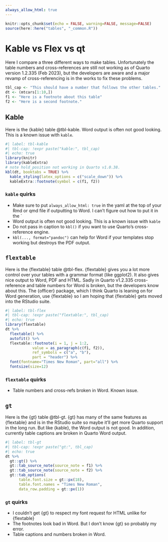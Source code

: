 ```yaml
---
always_allow_html: true
---
```


```r
knitr::opts_chunk$set(echo = FALSE, warning=FALSE, message=FALSE)
source(here::here("tables", "_common.R"))
```

# Kable vs Flex vs qt {#sec-kableflexgt}

Here I compare a three different ways to make tables. Unfortunately the table numbers and cross-references are still not working as of Quarto version 1.2.335 (Feb 2023), but the developers are aware and a major revamp of cross-referencing is in the works to fix these problems.

```r
tbl_cap <- "This should have a number that follows the other tables."
dt <- (mtcars[1:10,])
f1 <- "Here is a footnote about this table"
f2 <- "Here is a second footnote."
```

## Kable

Here is the {kable} table @tbl-kable. Word output is often not good looking. This is a known issue with `kable`.

```r
#| label: tbl-kable
#| tbl-cap: !expr paste("kable:", tbl_cap)
#| echo: true
library(knitr)
library(kableExtra)
# note hold_position not working in Quarto v1.0.38.
kbl(dt, booktabs = TRUE) %>%
  kable_styling(latex_options = c("scale_down")) %>%
  kableExtra::footnote(symbol = c(f1, f2))
```

### `kable` quirks

-   Make sure to put `always_allow_html: true` in the yaml at the top of your Rmd or qmd file if outputting to Word. I can't figure out how to put it in the \`
-   Word output is often not good looking. This is a known issue with `kable`
-   Do not pass in caption to `kbl()` if you want to use Quarto's cross-reference engine.
-   `kbl(..., format="pandoc")` can help for Word if your templates stop working but destroys the PDF output.

## `flextable`

Here is the {flextable} table @tbl-flex. {flextable} gives you a lot more control over your tables with a grammar format (like ggplot2). It also gives nice output to Word, PDF and HTML. Sadly in Quarto v1.2.335 cross-reference and table numbers for Word  is broken, but the developers know about this. The {officer} package, which I think Quarto is leaning on for Word generation, use {flextable} so I am hoping that {flextable} gets moved into the RStudio suite.

```r
#| label: tbl-flex
#| tbl-cap: !expr paste("flextable:", tbl_cap)
#| echo: true
library(flextable)
dt %>%
  flextable() %>%
  autofit() %>%
  flextable::footnote(i = 1, j = 1:2,
            value = as_paragraph(c(f1, f2)),
            ref_symbols = c("a", "b"),
            part = "header") %>%
  font(fontname="Times New Roman", part="all") %>%
  fontsize(size=12)
```

### `flextable` quirks

-   Table numbers and cross-refs broken in Word. Known issue.

## `gt`

Here is the {gt} table @tbl-gt. {gt} has many of the same features as {flextable} and is in the RStudio suite so maybe it'll get more Quarto support in the long run. But like {kable}, the Word output is not good. In addition, currently table captions are broken in Quarto Word output.


```r
#| label: tbl-gt
#| tbl-cap: !expr paste("gt:", tbl_cap)
#| echo: true
dt %>%
  gt::gt() %>%
  gt::tab_source_note(source_note = f1) %>%
  gt::tab_source_note(source_note = f2) %>%
  gt::tab_options(
      table.font.size = gt::px(18), 
      table.font.names = "Times New Roman",
      data_row.padding = gt::px(1))
```

### `gt` quirks

- I couldn't get {gt} to respect my font request for HTML unlike for {flextable}
- The footnotes look bad in Word. But I don't know {gt} so probably my error.
- Table captions and numbers broken in Word.

```{=openxml}
<w:p><w:r><w:br w:type="page"/></w:r></w:p>
```
